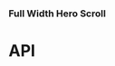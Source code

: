 
<Meta title="Components/FullWidthHeroScroll" component={FullWidthHeroScroll} />

### Full Width Hero Scroll

<Preview>
  <Story name="Full Width Hero Scroll">
    <GridOverlay isActive={knobs.boolean('isActive', false, 'Grid overlay')} hasInvertedColours={knobs.boolean('hasInvertedColours', false, 'Grid overlay')} />
    <FullWidthHeroScroll
      backgroundImage={FullWidthHeroScrollFixture.backgroundImage}
      backgroundMediaType={knobs.select('backgroundMediaType', ['video', 'image'], FullWidthHeroScrollFixture.backgroundMediaType, 'Presentation')}
      backgroundVideo={FullWidthHeroScrollFixture.backgroundVideo}
      copy={FullWidthHeroScrollFixture.copy}
      cta={FullWidthHeroScrollFixture.cta}
      eyebrow={FullWidthHeroScrollFixture.eyebrow}
      hasSerifFontHeading={knobs.boolean('hasSerifFontHeading', false, 'Presentation')}
      hasTopOffset={knobs.boolean('hasTopOffset', false, 'Presentation')}
      heading={FullWidthHeroScrollFixture.heading}
      id={FullWidthHeroScrollFixture.id}
      textBlocks={FullWidthHeroScrollFixture.textBlocks}
      theme={knobs.select('theme', ['dark', 'light'], 'light', 'Presentation')}
    />
  </Story>
</Preview>

# API

<Props of={FullWidthHeroScroll} />
